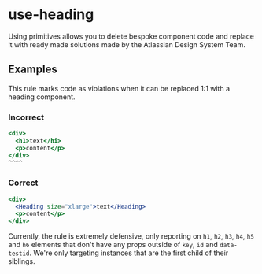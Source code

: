 # use-heading

Using primitives allows you to delete bespoke component code and replace it with ready made solutions made by the Atlassian Design System Team.

## Examples

This rule marks code as violations when it can be replaced 1:1 with a heading component.

### Incorrect

```jsx
<div>
  <h1>text</hi>
  <p>content</p>
</div>
^^^^
```

### Correct

```jsx
<div>
  <Heading size="xlarge">text</Heading>
  <p>content</p>
</div>
```

Currently, the rule is extremely defensive, only reporting on `h1`, `h2`, `h3`, `h4`, `h5` and `h6` elements that don't have any props outside of `key`, `id` and `data-testid`. We're only targeting instances that are the first child of their siblings.

